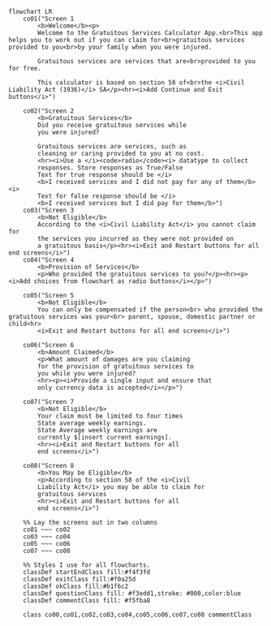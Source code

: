 ```mermaid
flowchart LR
    co01("Screen 1
        <b>Welcome</b><p>
        Welcome to the Gratuitous Services Calculator App.<br>This app helps you to work out if you can claim for<br>gratuitous services provided to you<br>by your family when you were injured.

        Gratuitous services are services that are<br>provided to you for free.

        This calculator is based on section 58 of<br>the <i>Civil Liability Act (1936)</i> SA</p><hr><i>Add Continue and Exit buttons</i>")

    co02("Screen 2
        <b>Gratuitous Services</b>
        Did you receive gratuitous services while
        you were injured?
        
        Gratuitous services are services, such as
        cleaning or caring provided to you at no cost.
        <hr><i>Use a </i><code>radio</code><i> datatype to collect
        responses. Store responses as True/False
        Text for true response should be </i>
        <b>I received services and I did not pay for any of them</b><i>
        Text for false response should be </i>
        <b>I received services but I did pay for them</b>")
    co03("Screen 3
        <b>Not Eligible</b>
        According to the <i>Civil Liability Act</i> you cannot claim for
        the services you incurred as they were not provided on
        a gratuitous basis</p><hr><i>Exit and Restart buttons for all end screens</i>")
    co04("Screen 4
        <b>Provision of Services</b>
        <p>Who provided the gratuitous services to you?</p><hr><p><i>Add choices from flowchart as radio buttons</i></p>")

    co05("Screen 5
        <b>Not Eligible</b>
        You can only be compensated if the person<br> who provided the gratuitous services was your<br> parent, spouse, domestic partner or child<hr>
        <i>Exit and Restart buttons for all end screens</i>")

    co06("Screen 6
        <b>Amount Claimed</b>
        <p>What amount of damages are you claiming
        for the provision of gratuitous services to
        you while you were injured?
        <hr><p><i>Provide a single input and ensure that
        only currency data is accepted</i></p>")

    co07("Screen 7
        <b>Not Eligible</b>
        Your claim must be limited to four times
        State average weekly earnings.
        State Average weekly earnings are
        currently $[insert current earnings].
        <hr><i>Exit and Restart buttons for all
        end screens</i>")

    co08("Screen 8
        <b>You May be Eligible</b>
        <p>According to section 58 of the <i>Civil
        Liability Act</i> you may be able to claim for
        gratuitous services
        <hr><i>Exit and Restart buttons for all
        end screens</i>")                                
    
    %% Lay the screens out in two columns
    co01 ~~~ co02
    co03 ~~~ co04
    co05 ~~~ co06
    co07 ~~~ co08

    %% Styles I use for all flowcharts.
    classDef startEndClass fill:#f4f3fd
    classDef exitClass fill:#f0a25d
    classDef okClass fill:#b1f6c2
    classDef questionClass fill: #f3edd1,stroke: #000,color:blue
    classDef commentClass fill: #f5fba8

    class co00,co01,co02,co03,co04,co05,co06,co07,co08 commentClass
```
